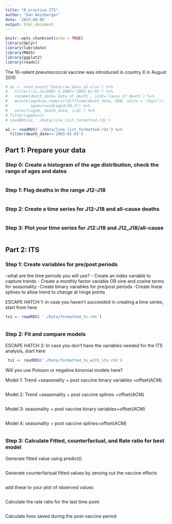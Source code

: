 ```yaml
---
title: "R practice ITS"
author: "Dan Weinberger"
date: '2023-04-05'
output: html_document
---
```


```r
knitr::opts_chunk$set(echo = TRUE)
library(dplyr)
library(lubridate)
library(MASS)
library(ggplot2)
library(readxl)
```

The 10-valent pneumococcal vaccine was introduced in country X in August 2010

```r
# a1 <- read_excel('Data/raw_data_u5.xlsx') %>%
#   filter(!is.na(DOB) & DOB>='2003-01-01') %>%
#   rename(death_date=`Date of death`, icd1=`Cause of death`) %>%
#   mutate(aged=as.numeric(difftime(death_date, DOB, units = "days")),
#          agem=round(aged/30.3)) %>%
#   select(agem, death_date, icd1 ) %>%
# filter(agem>=2)
# saveRDS(a1,'./Data/line_list_formatted.rds')
```

```r
a1 <- readRDS('./Data/line_list_formatted.rds') %>%
  filter(death_date>='2005-01-01')
```

## Part 1: Prepare your data

### Step 0: Create a histogram of the age distribution, check the range of ages and dates

```r

```


### Step 1: Flag deaths in the range J12-J18

```r

```


### Step 2: Create a time series for J12-J18 and all-cause deaths

```r

```


### Step 3: Plot your time series for J12:J18 and J12_J18/all-cause

```r

```

## Part 2: ITS

### Step 1: Create variables for pre/post periods 
-what are the time periods you will use?
- Create an index variable to capture trends
- Create a monthly factor variable OR sine and cosine terms for seasonality
-Create binary variables for pre/post periods
-Create linear splines to allow trend to change at hinge points

ESCAPE HATCH 1: in case you haven't succeeded in creating a time series, start from here
```r
ts1 <- readRDS( './Data/formatted_ts.rds')
```

```r

```

### Step 2: Fit and compare models

ESCAPE HATCH 2: In case you don't have the variables needed for the ITS analysis, start here
```r
 ts1 <- readRDS('./Data/formatted_ts_with_its.rds')

```

Will you use Poisson or negative binomial models here?

Model 1: Trend +seasonality + post vaccine binary variables +offset(ACM)
```r

```

Model 2: Trend +seasonality + post vaccine splines +offset(ACM)

```r

```

Model 3: seasonality + post vaccine binary variables+offset(ACM)

```r

```

Model 4: seasonality + post vaccine splines+offset(ACM)

```r

```

### Step 3: Calculate Fitted, counterfactual, and Rate ratio for best model

Generate fitted value using predict()
```r

```

Generate counterfactual fitted values by zeroing out the vaccine effects

```r

```

add these to your plot of observed values

```r
```

Calculate the rate ratio for the last time point
```r

```

Calculate lives saved during the post-vaccine period


